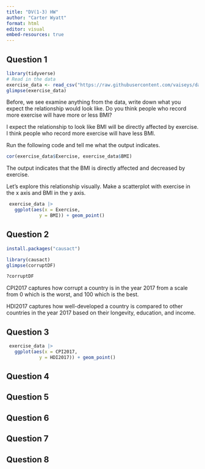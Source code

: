 ```yaml
---
title: "DV(1-3) HW"
author: "Carter Wyatt"
format: html
editor: visual
embed-resources: true
---
```


## Question 1

```r
library(tidyverse)
# Read in the data 
exercise_data <- read_csv("https://raw.githubusercontent.com/vaiseys/dav-course/main/Data/visualize_data.csv")
glimpse(exercise_data)
```

Before, we see examine anything from the data, write down what you expect the relationship would look like. Do you think people who record more exercise will have more or less BMI?

I expect the relationship to look like BMI will be directly affected by exercise. I think people who record more exercise will have less BMI.

Run the following code and tell me what the output indicates.

```r
cor(exercise_data$Exercise, exercise_data$BMI)

```

The output indicates that the BMI is directly affected and decreased by exercise.

Let's explore this relationship visually. Make a scatterplot with exercise in the x axis and BMI in the y axis.

```r
 exercise_data |>
   ggplot(aes(x = Exercise,
            y = BMI)) + geom_point()
```

## Question 2

```r
install.packages("causact")
```

```r
library(causact)
glimpse(corruptDF)
```

```r
?corruptDF
```

CPI2017 captures how corrupt a country is in the year 2017 from a scale from 0 which is the worst, and 100 which is the best.

HDI2017 captures how well-developed a country is compared to other countries in the year 2017 based on their longevity, education, and income.

## Question 3

```r
 exercise_data |>
   ggplot(aes(x = CPI2017,
            y = HDI2017)) + geom_point()
```

## Question 4

## Question 5

## Question 6

## Question 7

## Question 8
